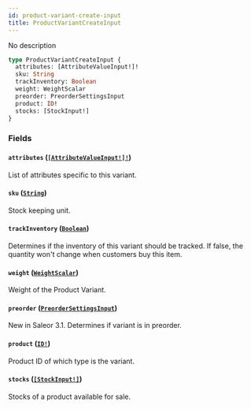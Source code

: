 ```yaml
---
id: product-variant-create-input
title: ProductVariantCreateInput
---
```


No description

```graphql
type ProductVariantCreateInput {
  attributes: [AttributeValueInput!]!
  sku: String
  trackInventory: Boolean
  weight: WeightScalar
  preorder: PreorderSettingsInput
  product: ID!
  stocks: [StockInput!]
}
```

### Fields

#### `attributes` ([`[AttributeValueInput!]!`](../../../developer/api-reference/inputs/attribute-value-input))

List of attributes specific to this variant.

#### `sku` ([`String`](../../../developer/api-reference/scalars/string))

Stock keeping unit.

#### `trackInventory` ([`Boolean`](../../../developer/api-reference/scalars/boolean))

Determines if the inventory of this variant should be tracked. If false, the quantity won't change when customers buy this item.

#### `weight` ([`WeightScalar`](../../../developer/api-reference/scalars/weight-scalar))

Weight of the Product Variant.

#### `preorder` ([`PreorderSettingsInput`](../../../developer/api-reference/inputs/preorder-settings-input))

New in Saleor 3.1. Determines if variant is in preorder.

#### `product` ([`ID!`](../../../developer/api-reference/scalars/id))

Product ID of which type is the variant.

#### `stocks` ([`[StockInput!]`](../../../developer/api-reference/inputs/stock-input))

Stocks of a product available for sale.
